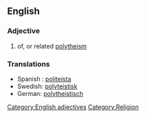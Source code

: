 ==English==
===Adjective===
{{en-ad|polytheistic}}
# of, or related [[polytheism]]

===Translations===
* Spanish : [[politeísta]]
* Swedish: [[polyteistisk]]
* German: [[polytheistisch]]

[[Category:English adjectives]]
[[Category:Religion]]